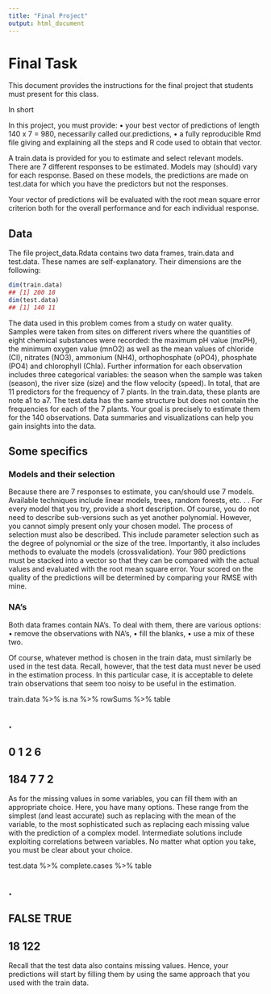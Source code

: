 ```yaml
---
title: "Final Project"
output: html_document
---
```


# Final Task

This document provides the instructions for the final project that students must present for this class.

In short

In this project, you must provide:
• your best vector of predictions of length 140 x 7 = 980, necessarily called our.predictions,
• a fully reproducible Rmd file giving and explaining all the steps and R code used to obtain that vector.

A train.data is provided for you to estimate and select relevant models. There are 7 different responses to be estimated. Models may (should) vary for each response.
Based on these models, the predictions are made on test.data for which you have the predictors but not the responses.

Your vector of predictions will be evaluated with the root mean square error criterion both for the overall performance and for each individual response.

## Data

The file project_data.Rdata contains two data frames, train.data and test.data. These names are self-explanatory. Their dimensions are the following:

```r
dim(train.data)
## [1] 200 18
dim(test.data)
## [1] 140 11
```

The data used in this problem comes from a study on water quality. Samples were taken from sites on different rivers where the quantities of eight chemical substances were recorded: the maximum pH value (mxPH), the minimum oxygen value (mnO2) as well as the mean values of chloride (Cl), nitrates (NO3), ammonium (NH4), orthophosphate (oPO4), phosphate (PO4) and chlorophyll (Chla). Further information for each observation includes three categorical variables: the season when the sample was taken (season), the river size (size) and the flow velocity (speed). In total, that are 11 predictors for the frequency of 7 plants. In the train.data, these plants are note a1 to a7.
The test.data has the same structure but does not contain the frequencies for each of the 7 plants. Your goal is precisely to estimate them for the 140 observations. Data summaries and visualizations can help you gain insights into the data.

## Some specifics

### Models and their selection

Because there are 7 responses to estimate, you can/should use 7 models. Available techniques include linear models, trees, random forests, etc. . . For every model that you try, provide a short description. Of course, you do not need to describe sub-versions such as yet another polynomial. However, you cannot simply present only your chosen model. The process of selection must also be described. This include parameter selection such as the degree of
polynomial or the size of the tree. Importantly, it also includes methods to evaluate the models (crossvalidation). Your 980 predictions must be stacked into a vector so that they can be compared with the actual values and evaluated with the root mean square error.
Your scored on the quality of the predictions will be determined by comparing your RMSE with mine.

### NA’s

Both data frames contain NA’s. To deal with them, there are various options:
• remove the observations with NA’s,
• fill the blanks,
• use a mix of these two.

Of course, whatever method is chosen in the train data, must similarly be used in the test data. Recall, however, that the test data must never be used in the estimation process.
In this particular case, it is acceptable to delete train observations that seem too noisy to be useful in the estimation.

train.data %>% is.na %>% rowSums %>% table

## .
## 0 1 2 6
## 184 7 7 2

As for the missing values in some variables, you can fill them with an appropriate choice. Here, you have many options. These range from the simplest (and least accurate) such as replacing with the mean of the variable, to the most sophisticated such as replacing each missing value with the prediction of a complex model. Intermediate solutions include exploiting correlations between variables. No matter what option you take, you must be clear about your choice.

test.data %>% complete.cases %>% table

## .
## FALSE TRUE
## 18 122

Recall that the test data also contains missing values. Hence, your predictions will start by filling them by using the same approach that you used with the train data.
